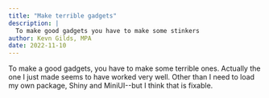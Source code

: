 ```yaml
---
title: "Make terrible gadgets"
description: |
  To make good gadgets you have to make some stinkers
author: Kevn Gilds, MPA
date: 2022-11-10
---
```


To make a good gadgets, you have to make some terrible ones. Actually the one I just made seems to have worked very well. Other than I need to load my own package, Shiny and MiniUI\--but I think that is fixable.

